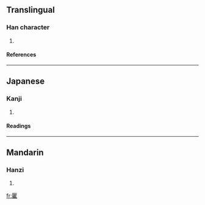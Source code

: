 ==Translingual==
===Han character===
{{Han char|rad=匚|as=18|sn=20|four=7171<sub>1</sub>|canj=尸月山土 (SBUG)}}
# {{defn|Han}}
====References====
{{Han ref|kx=0154.330|dkj=02666|dj=0347.060|hdz=10091.030|uh=5337|ud=21303|bh=F3FD|bd=62461}}
----
==Japanese==
===Kanji===
{{ja-kanji|grade=|rs=匚18}}
# {{defn|Japanese}} 
====Readings====
{{ja-readings|on=[[きょ]] (kyo), [[ご]] (go)|kun=}}
----
==Mandarin==
===Hanzi===
{{cmn-hanzi|pin=[[qú]] ([[qu2]])|wg=ch'ü<sup>2</sup>}}
# {{defn|Mandarin}}

[[fr:匷]]